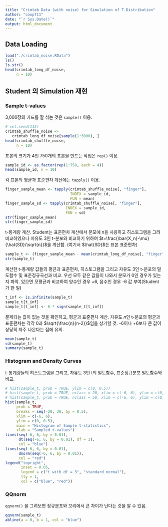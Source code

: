 ```yaml
---
title: "Crimtab Data (with noise) for Simulation of T-Distribution"
author: "coop711"
date: "`r Sys.Date()`"
output: html_document
---
```


## Data Loading

```r
load("./crimtab_noise.RData")
ls()
ls.str()
head(crimtab_long_df_noise, 
     n = 10)
```

<P style = "page-break-before:always">

## Student 의 Simulation 재현

### Sample t-values

3,000장의 카드를 잘 섞는 것은 `sample()` 이용.
 
```r
# set.seed(113)
crimtab_shuffle_noise <- 
   crimtab_long_df_noise[sample(1:3000), ]
head(crimtab_shuffle_noise, 
     n = 10)
```

표본의 크기가 4인 750개의 표본을 만드는 작업은 `rep()` 이용.

```r
sample_id <- as.factor(rep(1:750, each = 4))
head(sample_id, n = 10)
```

각 표본의 평균과 표준편차 계산에는 `tapply()` 이용. 

```r
finger_sample_mean <- tapply(crimtab_shuffle_noise[, "finger"], 
                             INDEX = sample_id, 
                             FUN = mean)
finger_sample_sd <- tapply(crimtab_shuffle_noise[, "finger"], 
                           INDEX = sample_id, 
                           FUN = sd)
str(finger_sample_mean)
str(finger_sample_sd)
```

t-통계량 계산. Student는 표준편차 계산에서 분모에 $n$을 사용하고 히스토그램을 그려 비교하였으나 자유도 3인 t-분포와 비교하기 위하여 $t=\frac{\bar{X_n}-\mu}{\hat{SD}/\sqrt{n}}$을 계산함. (여기서 $\hat{SD}$는 표본 표준편차)

```r
sample_t <- (finger_sample_mean - mean(crimtab_long_df_noise[, "finger"])) / (finger_sample_sd/sqrt(4))
str(sample_t)
```

계산한 t-통계량 값들의 평균과 표준편차, 히스토그램을 그리고 자유도 3인 t-분포의 밀도함수 및 표준정규곡선과 비교. 우선 모두 같은 값들이 나와서 분모가 0인 경우가 있는지 파악. 있으면 모평균과 비교하여 양수인 경우 +6, 음수인 경우 -6 값 부여(Student가 한 일)

```r
t_inf <- is.infinite(sample_t)
sample_t[t_inf]
sample_t[t_inf] <- 6 * sign(sample_t[t_inf])
```

문제되는 값이 없는 것을 확인하고, 평균과 표준편차 계산. 자유도 $n$인 t-분포의 평균과 표준편차는 각각 0과 $\sqrt{\frac{n}{n-2}}$임을 상기할 것. -6이나 +6보다 큰 값이 상당히 자주 나온다는 점에 유의.

```r
mean(sample_t)
sd(sample_t)
summary(sample_t)
```

<P style = "page-break-before:always">

### Histogram and Density Curves

t-통계량들의 히스토그램을 그리고, 자유도 3인 t의 밀도함수, 표준정규분포 밀도함수와 비교.

```r
# hist(sample_t, prob = TRUE, ylim = c(0, 0.5))
# hist(sample_t, prob = TRUE, nclass = 20, xlim = c(-6, 6), ylim = c(0, 0.5), main = "Histogram of Sample t-statistics", xlab = "Sampled t-values")
# hist(sample_t, prob = TRUE, nclass = 50, xlim = c(-6, 6), ylim = c(0, 0.5), main = "Histogram of Sample t-statistics", xlab = "Sampled t-values")
hist(sample_t, 
     prob = TRUE, 
     breaks = seq(-20, 20, by = 0.5), 
     xlim = c(-6, 6), 
     ylim = c(0, 0.5), 
     main = "Histogram of Sample t-statistics", 
     xlab = "Sampled t-values")
lines(seq(-6, 6, by = 0.01), 
      dt(seq(-6, 6, by = 0.01), df = 3), 
      col = "blue")
lines(seq(-6, 6, by = 0.01), 
      dnorm(seq(-6, 6, by = 0.01)), 
      col = "red")
legend("topright", 
       inset = 0.05, 
       legend = c("t with df = 3", "standard normal"),
       lty = 1, 
       col = c("blue", "red"))
```

<P style = "page-break-before:always">

### QQnorm

`qqnorm()` 을 그려보면 정규분포와 꼬리에서 큰 차이가 난다는 것을 알 수 있음.

```r
qqnorm(sample_t)
abline(a = 0, b = 1, col = "blue")
```

